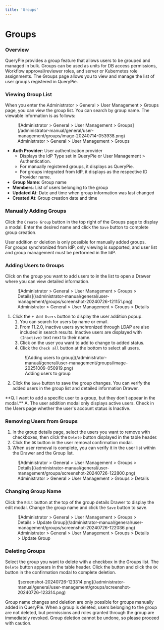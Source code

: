 ```yaml
---
title: 'Groups'
---
```



# Groups

### Overview

QueryPie provides a group feature that allows users to be grouped and managed in bulk. Groups can be used as units for DB access permissions, Workflow approval/reviewer roles, and server or Kubernetes role assignments. The Groups page allows you to view and manage the list of user groups registered in QueryPie.


### Viewing Group List

When you enter the Administrator > General > User Management > Groups page, you can view the group list. You can search by group name. The viewable information is as follows:

<figure data-layout="center" data-align="center">
![Administrator > General > User Management > Groups](/administrator-manual/general/user-management/groups/image-20240714-053938.png)
<figcaption>
Administrator > General > User Management > Groups
</figcaption>
</figure>

* **Auth Provider**: User authentication provider
    * Displays the IdP Type set in QueryPie or User Management > Authentication.
    * For manually registered groups, it displays as QueryPie.
    * For groups integrated from IdP, it displays as the respective ID Provider name.
* **Group Name**: Group name
* **Members**: List of users belonging to the group
* **Updated At**: Date and time when group information was last changed
* **Created At**: Group creation date and time


### Manually Adding Groups

Click the `Create Group` button in the top right of the Groups page to display a modal. Enter the desired name and click the `Save` button to complete group creation.

<Callout type="important">
User addition or deletion is only possible for manually added groups.<br/>For groups synchronized from IdP, only viewing is supported, and user list and group management must be performed in the IdP.
</Callout>


### Adding Users to Groups

Click on the group you want to add users to in the list to open a Drawer where you can view detailed information.

<figure data-layout="center" data-align="center">
![Administrator > General > User Management > Groups > Details](/administrator-manual/general/user-management/groups/screenshot-20240726-121151.png)
<figcaption>
Administrator > General > User Management > Groups > Details
</figcaption>
</figure>

1. Click the `+ Add Users` button to display the user addition popup.
    1. You can search for users by name or email.
    2. From 11.2.0, inactive users synchronized through LDAP are also included in search results. Inactive users are displayed with `(Inactive)` text next to their name.
    3. Click on the user you want to add to change to added status.
    4. Click the `Check all` button at the bottom to select all users. <br/>  
      <figure data-layout="center" data-align="center">
      ![Adding users to group](/administrator-manual/general/user-management/groups/image-20251009-050919.png)
      <figcaption>
      Adding users to group
      </figcaption>
      </figure>
2. Click the `Save` button to save the group changes. You can verify the added users in the group list and detailed information Drawer.

<Callout type="info">
**Q. I want to add a specific user to a group, but they don't appear in the modal.**
A. The user addition modal only displays active users. Check in the Users page whether the user's account status is Inactive.
</Callout>


### Removing Users from Groups

1. In the group details page, select the users you want to remove with checkboxes, then click the `Delete` button displayed in the table header.
2. Click the `OK` button in the user removal confirmation modal.
3. When user removal is complete, you can verify it in the user list within the Drawer and the Group list.

<figure data-layout="center" data-align="center">
![Administrator > General > User Management > Groups > Details](/administrator-manual/general/user-management/groups/screenshot-20240726-122800.png)
<figcaption>
Administrator > General > User Management > Groups > Details
</figcaption>
</figure>


### Changing Group Name

Click the `Edit` button at the top of the group details Drawer to display the edit modal. Change the group name and click the `Save` button to save.

<figure data-layout="center" data-align="center">
![Administrator > General > User Management > Groups > Details > Update Group](/administrator-manual/general/user-management/groups/screenshot-20240726-122036.png)
<figcaption>
Administrator > General > User Management > Groups > Details > Update Group
</figcaption>
</figure>


### Deleting Groups

Select the group you want to delete with a checkbox in the Groups list. The `Delete` button appears in the table header. Click the button and click the `OK` button in the confirmation modal to complete deletion.

<figure data-layout="center" data-align="center">
![screenshot-20240726-123314.png](/administrator-manual/general/user-management/groups/screenshot-20240726-123314.png)
</figure>

<Callout type="info">
Group name changes and deletion are only possible for groups manually added in QueryPie.
</Callout>

<Callout type="important">
When a group is deleted, users belonging to the group are not deleted, but permissions and roles granted through the group are immediately revoked. Group deletion cannot be undone, so please proceed with caution.
</Callout>